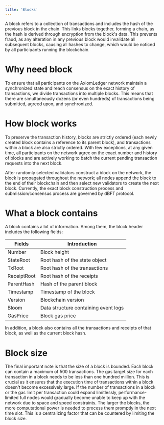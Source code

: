 ```yaml
---
title: 'Blocks'
---
```


A block refers to a collection of transactions and includes the hash of the previous block in the chain. This links blocks together, forming a chain, as the hash is derived through encryption from the block's data. This prevents fraud, as any alteration in any previous block would invalidate all subsequent blocks, causing all hashes to change, which would be noticed by all participants running the blockchain.

# Why need block

To ensure that all participants on the AxiomLedger network maintain a synchronized state and reach consensus on the exact history of transactions, we divide transactions into multiple blocks. This means that there are simultaneously dozens (or even hundreds) of transactions being submitted, agreed upon, and synchronized.

# How block works

To preserve the transaction history, blocks are strictly ordered (each newly created block contains a reference to its parent block), and transactions within a block are also strictly ordered. With few exceptions, at any given time, all participants on the network agree on the exact number and history of blocks and are actively working to batch the current pending transaction requests into the next block.

After randomly selected validators construct a block on the network, the block is propagated throughout the network; all nodes append the block to the end of their blockchain and then select new validators to create the next block. Currently, the exact block construction process and submission/consensus process are governed by dBFT protocol.

# What a block contains

A block contains a lot of information. Among them, the block header includes the following fields:

| Fields      | Introduction                         |
| ----------- | ------------------------------------ |
| Number      | Block height                         |
| StateRoot   | Root hash of the state object        |
| TxRoot      | Root hash of the transactions        |
| ReceiptRoot | Root hash of the receipts            |
| ParentHash  | Hash of the parent block             |
| Timestamp   | Timestamp of the block               |
| Version     | Blockchain version                   |
| Bloom       | Data structure containing event logs |
| GasPrice    | Block gas price                      |

In addition, a block also contains all the transactions and receipts of that block, as well as the current block hash.

# Block size

The final important note is that the size of a block is bounded. Each block can contain a maximum of 500 transactions. The gas target size for each transaction in a block needs to be less than one hundred million. This is crucial as it ensures that the execution time of transactions within a block doesn't become excessively large. If the number of transactions in a block or the gas limit per transaction could expand limitlessly, performance-limited full nodes would gradually become unable to keep up with the network due to space and speed constraints. The larger the blocks, the more computational power is needed to process them promptly in the next time slot. This is a centralizing factor that can be countered by limiting the block size.
